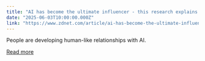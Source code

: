 ```yaml
---
title: "AI has become the ultimate influencer - this research explains why"
date: "2025-06-03T10:00:00.000Z"
link: "https://www.zdnet.com/article/ai-has-become-the-ultimate-influencer-this-research-explains-why/"
---
```


People are developing human-like relationships with AI.

[Read more](https://www.zdnet.com/article/ai-has-become-the-ultimate-influencer-this-research-explains-why/)
